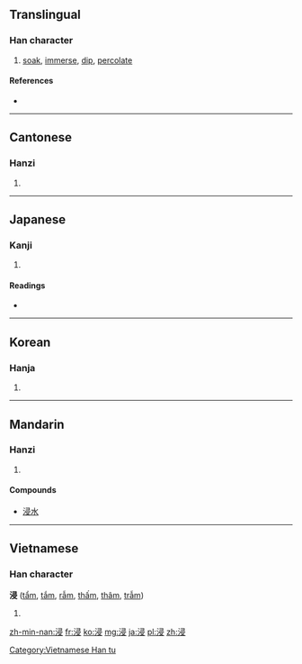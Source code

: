 ==Translingual==

===Han character===
{{Han char|rn=85|rad=水|as=07|sn=10|four=3714<sub>7</sub>|canj=水尸一水 (ESME)}}

# [[soak]], [[immerse]], [[dip]], [[percolate]]

====References====
* {{Han ref|kx=0625.150|dkj=17505|dj=1027.010|hdz=31635.040|uh=6D78|ud=28024|bh=AEFB|bd=44795}}

----

==Cantonese==

===Hanzi===
{{yue-hanzi|jyut=|y=jam3}}

# {{defn|lang=yue|sort=水07}}

----

==Japanese==

===Kanji===
{{ja-kanji|grade=c|rs=水07}}

# {{defn|lang=ja|sort=水07}}

====Readings====
* {{ja-readings|on=[[しん]] (shin)|kun=[[ひたす]] (hitasu), [[ひたる]] (hitaru), [[やや]] (yaya)}}

----

==Korean==

===Hanja===
{{ko-hanja|hangeul=침|eumhun=|rv=chim|mr=ch'im|y=chim}}

# {{defn|lang=ko|sort=水07}}

----

==Mandarin==

===Hanzi===
{{cmn-hanzi|pin=[[jìn]] ([[jin4]])|wg=chin<sup>4</sup>}}

# {{defn|lang=cmn|sort=水07}}

====Compounds====
* [[浸水]]

----

==Vietnamese==

===Han character===
'''浸''' ([[tẩm]], [[tắm]], [[rẫm]], [[thấm]], [[thâm]], [[trẫm]])

# {{defn|vi}}

[[Category:Vietnamese Han tu]]

[[zh-min-nan:浸]]
[[fr:浸]]
[[ko:浸]]
[[mg:浸]]
[[ja:浸]]
[[pl:浸]]
[[zh:浸]]